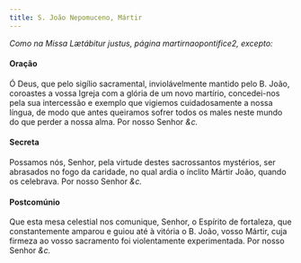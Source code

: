 ```yaml
---
title: S. João Nepomuceno, Mártir
---
```


<em>Como na Missa Lætábitur justus, página martirnaopontifice2, excepto:</em>

<h4 class="text-center">Oração</h4>
<div class="container-fluid">
  <div class="row">
    <div class="col-6 dropcaps text-justify"></div>
    <div class="col-6 dropcaps text-justify">
      Ó Deus, que pelo sigílio sacramental, inviolávelmente mantido pelo B.
      João, coroastes a vossa Igreja com a glória de um novo martírio,
      concedei-nos pela sua intercessão e exemplo que vigiemos cuidadosamente a
      nossa língua, de modo que antes queiramos sofrer todos os males neste
      mundo do que perder a nossa alma. Por nosso Senhor <em>&c.</em>
    </div>
</div>

<h4 class="text-center">Secreta</h4>
<div class="container-fluid">
  <div class="row">
    <div class="col-6 dropcaps text-justify"></div>
    <div class="col-6 dropcaps text-justify">
      Possamos nós, Senhor, pela virtude destes sacrossantos mystérios, ser
      abrasados no fogo da caridade, no qual ardia o ínclito Mártir João, quando
      os celebrava. Por nosso Senhor <em>&c.</em>
    </div>
</div>

<h4 class="text-center">Postcomúnio</h4>
<div class="container-fluid">
  <div class="row">
    <div class="col-6 dropcaps text-justify"></div>
    <div class="col-6 dropcaps text-justify">
      Que esta mesa celestial nos comunique, Senhor, o Espírito de fortaleza,
      que constantemente amparou e guiou até à vitória o B. João, vosso Mártir,
      cuja firmeza ao vosso sacramento foi violentamente experimentada. Por
      nosso Senhor <em>&c.</em>
    </div>
</div>
